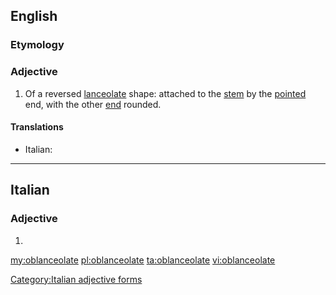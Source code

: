 ==English==

===Etymology===
{{prefix|ob|lanceolate|lang=en}}

===Adjective===
{{en-adj}}

# {{context|botany|of leaves|lang=en}} Of a reversed [[lanceolate]] shape: attached to the [[stem]] by the [[pointed]] end, with the other [[end]] rounded.

====Translations====
{{trans-top|of a reversed lanceolate shape}}
* Italian: {{t|it|oblanceolato}}
{{trans-mid}}
{{trans-bottom}}

----

==Italian==

===Adjective===
{{head|it|adjective form}}

# {{feminine plural of|oblanceolato|lang=it}}

[[Category:Italian adjective forms]]

[[my:oblanceolate]]
[[pl:oblanceolate]]
[[ta:oblanceolate]]
[[vi:oblanceolate]]